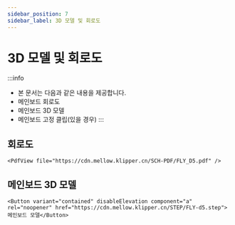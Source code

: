 ```yaml
---
sidebar_position: 7
sidebar_label: 3D 모델 및 회로도
---
```


# 3D 모델 및 회로도

:::info
* 본 문서는 다음과 같은 내용을 제공합니다.
* 메인보드 회로도
* 메인보드 3D 모델
* 메인보드 고정 클립(있을 경우)
:::

## 회로도

    <PdfView file="https://cdn.mellow.klipper.cn/SCH-PDF/FLY_D5.pdf" />


## 메인보드 3D 모델

    <Button variant="contained" disableElevation component="a" rel="noopener" href="https://cdn.mellow.klipper.cn/STEP/FLY-d5.step">메인보드 모델</Button>
